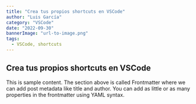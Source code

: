 ```yaml
---
title: "Crea tus propios shortcuts en VSCode"
author: "Luis García"
category: "VSCode"
date: "2022-09-30"
bannerImage: "url-to-image.png"
tags:
  - VSCode, shortcuts
---
```


## Crea tus propios shortcuts en VSCode

This is sample content. The section above is called Frontmatter where we can add post metadata like title and author. You can add as little or as many properties in the frontmatter using YAML syntax.
